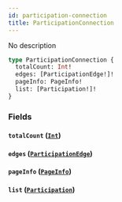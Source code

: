 ```yaml
---
id: participation-connection
title: ParticipationConnection
---
```



No description

```graphql
type ParticipationConnection {
  totalCount: Int!
  edges: [ParticipationEdge!]!
  pageInfo: PageInfo!
  list: [Participation!]!
}
```


### Fields

#### `totalCount` ([`Int`](../../references/scalars/int))




#### `edges` ([`ParticipationEdge`](../../references/objects/participation-edge))




#### `pageInfo` ([`PageInfo`](../../references/objects/page-info))




#### `list` ([`Participation`](../../references/objects/participation))






